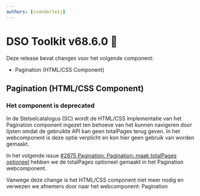 ```yaml
---
authors: [cvanderleij]
---
```


# DSO Toolkit v68.6.0 🌻

Deze release bevat changes voor het volgende component:

- Pagination (HTML/CSS Component)

<!-- truncate -->

## Pagination (HTML/CSS Component)

### Het component is deprecated

In de Stelselcatalogus (SC) wordt de HTML/CSS implementatie van het Pagination component ingezet ten behoeve van het
kunnen navigeren door lijsten omdat de gebruikte API kan geen totalPages terug geven. In het webcomponent is deze
optie verplicht en kon hier geen gebruik van worden gemaakt.

In het volgende issue [#2875 Pagination: Pagination: maak totalPages optioneel](https://github.com/dso-toolkit/dso-toolkit/issues/2875) hebben we de totalPages optioneel gemaakt in het Pagination webcomponent.

Vanwege deze change is het HTML/CSS component niet meer nodig en verwezen we afnemers door naar het webcomponent: Pagination
